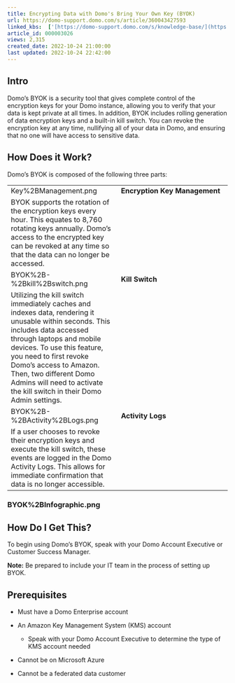 ```yaml
---
title: Encrypting Data with Domo's Bring Your Own Key (BYOK)
url: https://domo-support.domo.com/s/article/360043427593
linked_kbs:  ['[https://domo-support.domo.com/s/knowledge-base/](https://domo-support.domo.com/s/knowledge-base/)', '[https://domo-support.domo.com/s/](https://domo-support.domo.com/s/)', '[https://domo-support.domo.com/s/topic/0TO5w000000ZamlGAC](https://domo-support.domo.com/s/topic/0TO5w000000ZamlGAC)', '[https://domo-support.domo.com/s/topic/0TO5w000000ZandGAC](https://domo-support.domo.com/s/topic/0TO5w000000ZandGAC)', '[https://domo-support.domo.com/s/article/360043427593](https://domo-support.domo.com/s/article/360043427593)', '[https://domo-support.domo.com/s/topic/0TO5w000000ZandGAC/domo-security-options](https://domo-support.domo.com/s/topic/0TO5w000000ZandGAC/domo-security-options)', '[https://domo-support.domo.com/s/article/360043429933](https://domo-support.domo.com/s/article/360043429933)', '[https://domo-support.domo.com/s/article/360043429953](https://domo-support.domo.com/s/article/360043429953)', '[https://domo-support.domo.com/s/article/360042925494](https://domo-support.domo.com/s/article/360042925494)', '[https://domo-support.domo.com/s/article/360043429913](https://domo-support.domo.com/s/article/360043429913)', '[https://domo-support.domo.com/s/article/4408174643607](https://domo-support.domo.com/s/article/4408174643607)', '[https://domo-support.domo.com/s/login/](https://domo-support.domo.com/s/login/)']
article_id: 000003026
views: 2,315
created_date: 2022-10-24 21:00:00
last updated: 2022-10-24 22:42:00
---
```




Intro
-----


Domo's BYOK is a security tool that gives complete control of the encryption keys for your Domo instance, allowing you to verify that your data is kept private at all times. In addition, BYOK includes rolling generation of data encryption keys and a built-in kill switch. You can revoke the encryption key at any time, nullifying all of your data in Domo, and ensuring that no one will have access to sensitive data. 


How Does it Work?
-----------------


Domo's BYOK is composed of the following three parts:




|  |  |
| --- | --- |
| Key%2BManagement.png | **Encryption Key Management**
BYOK supports the rotation of the encryption keys every hour. This equates to 8,760 rotating keys annually. Domo's access to the encrypted key can be revoked at any time so that the data can no longer be accessed. |
| BYOK%2B-%2Bkill%2Bswitch.png | **Kill Switch**
Utilizing the kill switch immediately caches and indexes data, rendering it unusable within seconds. This includes data accessed through laptops and mobile devices. To use this feature, you need to first revoke Domo's access to Amazon. Then, two different Domo Admins will need to activate the kill switch in their Domo Admin settings.  |
| BYOK%2B-%2BActivity%2BLogs.png | **Activity Logs**
If a user chooses to revoke their encryption keys and execute the kill switch, these events are logged in the Domo Activity Logs. This allows for immediate confirmation that data is no longer accessible. |


### 


### BYOK%2BInfographic.png


How Do I Get This?
------------------


To begin using Domo's BYOK, speak with your Domo Account Executive or Customer Success Manager. 




 

**Note:** Be prepared to include your IT team in the process of setting up BYOK. 



Prerequisites
-------------


* Must have a Domo Enterprise account
* An Amazon Key Management System (KMS) account


	+ Speak with your Domo Account Executive to determine the type of KMS account needed
* Cannot be on Microsoft Azure
* Cannot be a federated data customer
